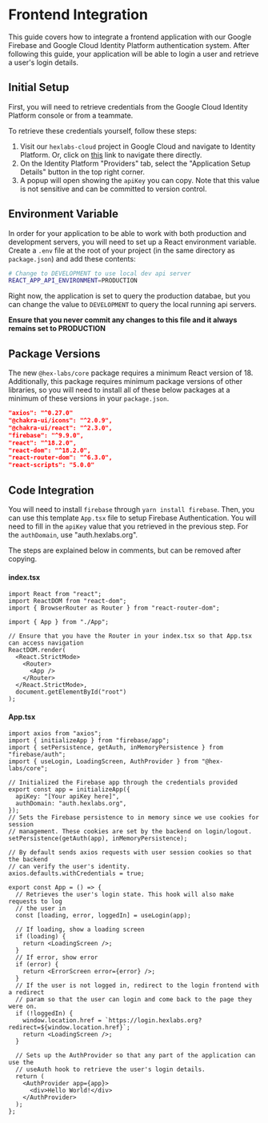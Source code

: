 <Meta title="Frontend Integration" />

# Frontend Integration

This guide covers how to integrate a frontend application with our Google Firebase
and Google Cloud Identity Platform authentication system. After following this guide,
your application will be able to login a user and retrieve a user's login details.

## Initial Setup

First, you will need to retrieve credentials from the Google Cloud Identity
Platform console or from a teammate.

To retrieve these credentials yourself, follow these steps:

1. Visit our `hexlabs-cloud` project in Google Cloud and navigate to Identity Platform.
   Or, click on [this](https://console.cloud.google.com/customer-identity/providers?authuser=1&project=hexlabs-cloud)
   link to navigate there directly.
2. On the Identity Platform "Providers" tab, select the "Application Setup Details"
   button in the top right corner.
3. A popup will open showing the `apiKey` you can copy. Note that this value is not sensitive
   and can be committed to version control.

## Environment Variable

In order for your application to be able to work with both production and development
servers, you will need to set up a React environment variable. Create a `.env` file at
the root of your project (in the same directory as `package.json`) and add these contents:

```bash
# Change to DEVELOPMENT to use local dev api server
REACT_APP_API_ENVIRONMENT=PRODUCTION
```

Right now, the application is set to query the production databae, but you can change the
value to `DEVELOPMENT` to query the local running api servers.

**Ensure that you never commit any changes to this file and it always remains set to PRODUCTION**

## Package Versions

The new `@hex-labs/core` package requires a minimum React version of 18. Additionally, this package
requires minimum package versions of other libraries, so you will need to install all of these
below packages at a minimum of these versions in your `package.json`.

```json
"axios": "^0.27.0"
"@chakra-ui/icons": "^2.0.9",
"@chakra-ui/react": "^2.3.0",
"firebase": "^9.9.0",
"react": "^18.2.0",
"react-dom": "^18.2.0",
"react-router-dom": "^6.3.0",
"react-scripts": "5.0.0"
```

## Code Integration

You will need to install `firebase` through `yarn install firebase`. Then,
you can use this template `App.tsx` file to setup Firebase Authentication. You will
need to fill in the `apiKey` value that you retrieved in the previous step. For the
`authDomain`, use "auth.hexlabs.org".

The steps are explained below in comments, but can be removed after copying.

#### index.tsx

```tsx
import React from "react";
import ReactDOM from "react-dom";
import { BrowserRouter as Router } from "react-router-dom";

import { App } from "./App";

// Ensure that you have the Router in your index.tsx so that App.tsx can access navigation
ReactDOM.render(
  <React.StrictMode>
    <Router>
      <App />
    </Router>
  </React.StrictMode>,
  document.getElementById("root")
);
```

#### App.tsx

```tsx
import axios from "axios";
import { initializeApp } from "firebase/app";
import { setPersistence, getAuth, inMemoryPersistence } from "firebase/auth";
import { useLogin, LoadingScreen, AuthProvider } from "@hex-labs/core";

// Initialized the Firebase app through the credentials provided
export const app = initializeApp({
  apiKey: "[Your apiKey here]",
  authDomain: "auth.hexlabs.org",
});
// Sets the Firebase persistence to in memory since we use cookies for session
// management. These cookies are set by the backend on login/logout.
setPersistence(getAuth(app), inMemoryPersistence);

// By default sends axios requests with user session cookies so that the backend
// can verify the user's identity.
axios.defaults.withCredentials = true;

export const App = () => {
  // Retrieves the user's login state. This hook will also make requests to log
  // the user in
  const [loading, error, loggedIn] = useLogin(app);

  // If loading, show a loading screen
  if (loading) {
    return <LoadingScreen />;
  }
  // If error, show error
  if (error) {
    return <ErrorScreen error={error} />;
  }
  // If the user is not logged in, redirect to the login frontend with a redirect
  // param so that the user can login and come back to the page they were on.
  if (!loggedIn) {
    window.location.href = `https://login.hexlabs.org?redirect=${window.location.href}`;
    return <LoadingScreen />;
  }

  // Sets up the AuthProvider so that any part of the application can use the
  // useAuth hook to retrieve the user's login details.
  return (
    <AuthProvider app={app}>
      <div>Hello World!</div>
    </AuthProvider>
  );
};
```
